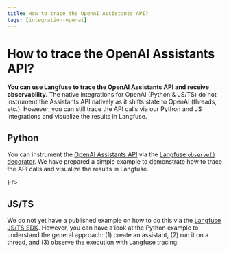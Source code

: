 ```yaml
---
title: How to trace the OpenAI Assistants API?
tags: [integration-openai]
---
```


# How to trace the OpenAI Assistants API?

**You can use Langfuse to trace the OpenAI Assistants API and receive observability.** The native integrations for OpenAI (Python & JS/TS) do not instrument the Assistants API natively as it shifts state to OpenAI (threads, etc.). However, you can still trace the API calls via our Python and JS integrations and visualize the results in Langfuse.

## Python

You can instrument the [OpenAI Assistants API](https://platform.openai.com/docs/assistants/overview) via the [Langfuse `observe()` decorator](/docs/sdk/python/decorators). We have prepared a simple example to demonstrate how to trace the API calls and visualize the results in Langfuse.


<Cards num={2}>
  <Card
    title="Cookbook: Tracing of OpenAI Assistants API"
    href="/docs/integrations/openai/python/assistants-api"
    icon={<FileCode />}
  />
</Cards>

## JS/TS

We do not yet have a published example on how to do this via the [Langfuse JS/TS SDK](/docs/sdk/typescript). However, you can have a look at the Python example to understand the general approach: (1) create an assistant, (2) run it on a thread, and (3) observe the execution with Langfuse tracing.
